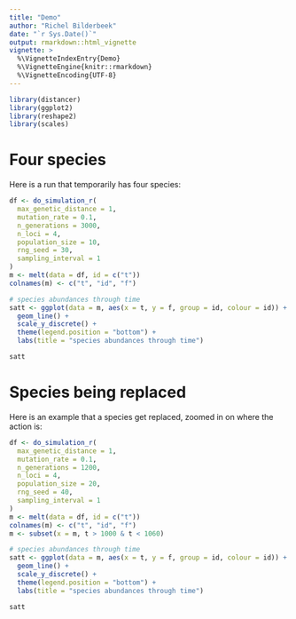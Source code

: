 ```yaml
---
title: "Demo"
author: "Richel Bilderbeek"
date: "`r Sys.Date()`"
output: rmarkdown::html_vignette
vignette: >
  %\VignetteIndexEntry{Demo}
  %\VignetteEngine{knitr::rmarkdown}
  %\VignetteEncoding{UTF-8}
---
```


```r
library(distancer)
library(ggplot2)
library(reshape2)
library(scales)
```


# Four species

Here is a run that temporarily has four species:

```r
df <- do_simulation_r(
  max_genetic_distance = 1,
  mutation_rate = 0.1,
  n_generations = 3000,
  n_loci = 4,
  population_size = 10,
  rng_seed = 30,
  sampling_interval = 1
)
m <- melt(data = df, id = c("t"))
colnames(m) <- c("t", "id", "f")

# species abundances through time
satt <- ggplot(data = m, aes(x = t, y = f, group = id, colour = id)) + 
  geom_line() + 
  scale_y_discrete() + 
  theme(legend.position = "bottom") + 
  labs(title = "species abundances through time")

satt
```

# Species being replaced

Here is an example that a species get replaced, zoomed in on 
where the action is:

```r
df <- do_simulation_r(
  max_genetic_distance = 1,
  mutation_rate = 0.1,
  n_generations = 1200,
  n_loci = 4,
  population_size = 20,
  rng_seed = 40,
  sampling_interval = 1
)
m <- melt(data = df, id = c("t"))
colnames(m) <- c("t", "id", "f")
m <- subset(x = m, t > 1000 & t < 1060)

# species abundances through time
satt <- ggplot(data = m, aes(x = t, y = f, group = id, colour = id)) + 
  geom_line() + 
  scale_y_discrete() + 
  theme(legend.position = "bottom") + 
  labs(title = "species abundances through time")

satt
```

